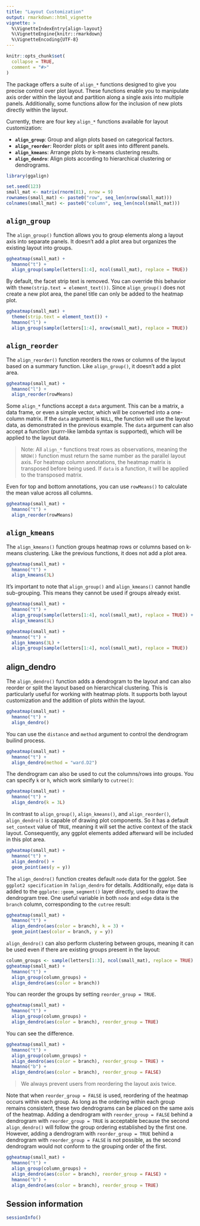 ```yaml
---
title: "Layout Customization"
output: rmarkdown::html_vignette
vignette: >
  %\VignetteIndexEntry{align-layout}
  %\VignetteEngine{knitr::rmarkdown}
  %\VignetteEncoding{UTF-8}
---
```


```r
knitr::opts_chunk$set(
  collapse = TRUE,
  comment = "#>"
)
```

The package offers a suite of `align_*` functions designed to give you precise
control over plot layout. These functions enable you to manipulate axis order
within the layout and partition along a single axis into multiple panels.
Additionally, some functions allow for the inclusion of new plots directly
within the layout. 

Currently, there are four key `align_*` functions available for layout customization:

- **`align_group`**: Group and align plots based on categorical factors.
- **`align_reorder`**: Reorder plots or split axes into different panels.
- **`align_kmeans`**: Arrange plots by k-means clustering results.
- **`align_dendro`**: Align plots according to hierarchical clustering or dendrograms.

```r
library(ggalign)
```

```r
set.seed(123)
small_mat <- matrix(rnorm(81), nrow = 9)
rownames(small_mat) <- paste0("row", seq_len(nrow(small_mat)))
colnames(small_mat) <- paste0("column", seq_len(ncol(small_mat)))
```

## `align_group`

The `align_group()` function allows you to group elements along a layout axis
into separate panels. It doesn't add a plot area but organizes the existing
layout into groups. 

```r
ggheatmap(small_mat) +
  hmanno("t") +
  align_group(sample(letters[1:4], ncol(small_mat), replace = TRUE))
```

By default, the facet strip text is removed. You can override this behavior with
`theme(strip.text = element_text())`. Since `align_group()` does not create a
new plot area, the panel title can only be added to the heatmap plot.
```r
ggheatmap(small_mat) +
  theme(strip.text = element_text()) +
  hmanno("l") +
  align_group(sample(letters[1:4], nrow(small_mat), replace = TRUE))
```

## `align_reorder`
The `align_reorder()` function reorders the rows or columns of the layout based on a
summary function. Like `align_group()`, it doesn't add a plot area. 
```r
ggheatmap(small_mat) +
  hmanno("l") +
  align_reorder(rowMeans)
```

Some `align_*` functions accept a `data` argument. This can be a matrix, a data
frame, or even a simple vector, which will be converted into a one-column
matrix. If the `data` argument is `NULL`, the function will use the layout data,
as demonstrated in the previous example. The `data` argument can also accept a
function (purrr-like lambda syntax is supported), which will be applied to the
layout data. 

> Note: All `align_*` functions treat rows as observations, meaning the `NROW()`
function must return the same number as the parallel layout axis. For heatmap
column annotations, the heatmap matrix is transposed before being used. If `data`
is a function, it will be applied to the transposed matrix. 

Even for top and bottom annotations, you can use `rowMeans()` to calculate the mean
value across all columns. 

```r
ggheatmap(small_mat) +
  hmanno("t") +
  align_reorder(rowMeans)
```

## `align_kmeans`
The `align_kmeans()` function groups heatmap rows or columns based on k-means
clustering. Like the previous functions, it does not add a plot area. 
```r
ggheatmap(small_mat) +
  hmanno("t") +
  align_kmeans(3L)
```

It's important to note that `align_group()` and `align_kmeans()` cannot handle
sub-grouping. This means they cannot be used if groups already exist. 

```r
ggheatmap(small_mat) +
  hmanno("t") +
  align_group(sample(letters[1:4], ncol(small_mat), replace = TRUE)) +
  align_kmeans(3L)
```

```r
ggheatmap(small_mat) +
  hmanno("t") +
  align_kmeans(3L) +
  align_group(sample(letters[1:4], ncol(small_mat), replace = TRUE))
```

## align_dendro
The `align_dendro()` function adds a dendrogram to the layout and can also
reorder or split the layout based on hierarchical clustering. This is
particularly useful for working with heatmap plots. It supports both layout
customization and the addition of plots within the layout. 

```r
ggheatmap(small_mat) +
  hmanno("t") +
  align_dendro()
```

You can use the `distance` and `method` argument to control the dendrogram
builind process.

```r
ggheatmap(small_mat) +
  hmanno("t") +
  align_dendro(method = "ward.D2")
```

The dendrogram can also be used to cut the columns/rows into groups. You can
specify `k` or `h`, which work similarly to `cutree()`: 

```r
ggheatmap(small_mat) +
  hmanno("t") +
  align_dendro(k = 3L)
```

In contrast to `align_group()`, `align_kmeans()`, and `align_reorder()`,
`align_dendro()` is capable of drawing plot components. So it has a default
`set_context` value of `TRUE`, meaning it will set the active context of the stack
layout. Consequently, any ggplot elements added afterward will be included in
this plot area. 

```r
ggheatmap(small_mat) +
  hmanno("t") +
  align_dendro() +
  geom_point(aes(y = y))
```

The `align_dendro()` function creates default `node` data for the ggplot. See
`ggplot2 specification` in `?align_dendro` for details. Additionally, `edge` data is
added to the `ggplote::geom_segment()` layer directly, used to draw the
dendrogram tree. One useful variable in both `node` and `edge` data is the
`branch` column, corresponding to the `cutree` result: 

```r
ggheatmap(small_mat) +
  hmanno("t") +
  align_dendro(aes(color = branch), k = 3) +
  geom_point(aes(color = branch, y = y))
```

`align_dendro()` can also perform clustering between groups, meaning it can be used
even if there are existing groups present in the layout: 

```r
column_groups <- sample(letters[1:3], ncol(small_mat), replace = TRUE)
ggheatmap(small_mat) +
  hmanno("t") +
  align_group(column_groups) +
  align_dendro(aes(color = branch))
```

You can reorder the groups by setting `reorder_group = TRUE`.
```r
ggheatmap(small_mat) +
  hmanno("t") +
  align_group(column_groups) +
  align_dendro(aes(color = branch), reorder_group = TRUE)
```

You can see the difference.
```r
ggheatmap(small_mat) +
  hmanno("t") +
  align_group(column_groups) +
  align_dendro(aes(color = branch), reorder_group = TRUE) +
  hmanno("b") +
  align_dendro(aes(color = branch), reorder_group = FALSE)
```

> We always prevent users from reordering the layout axis twice.

Note that when `reorder_group = FALSE` is used, reordering of the heatmap occurs
within each group. As long as the ordering within each group remains consistent,
these two dendrograms can be placed on the same axis of the heatmap. Adding a
dendrogram with `reorder_group = FALSE` behind a dendrogram with `reorder_group
= TRUE` is acceptable because the second `align_dendro()` will follow the group
ordering established by the first one. However, adding a dendrogram with
`reorder_group = TRUE` behind a dendrogram with `reorder_group = FALSE` is not
possible, as the second dendrogram would not conform to the grouping order of
the first.

```r
ggheatmap(small_mat) +
  hmanno("t") +
  align_group(column_groups) +
  align_dendro(aes(color = branch), reorder_group = FALSE) +
  hmanno("b") +
  align_dendro(aes(color = branch), reorder_group = TRUE)
```

## Session information
```r
sessionInfo()
```
